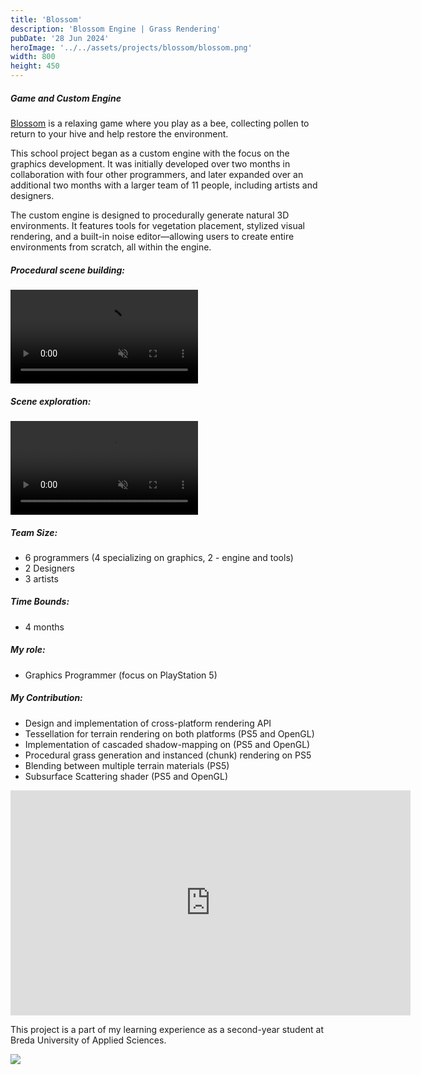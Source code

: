 ```yaml
---
title: 'Blossom'
description: 'Blossom Engine | Grass Rendering'
pubDate: '28 Jun 2024'
heroImage: '../../assets/projects/blossom/blossom.png'
width: 800
height: 450
---
```


##### Game and Custom Engine

[Blossom](https://buas.itch.io/blossom-engine) is a relaxing game where you play as a bee, collecting pollen to return to your hive and help restore the environment.

This school project began as a custom engine with the focus on the graphics development. It was initially developed over two months in collaboration with four other programmers, and later expanded over an additional two months with a larger team of 11 people, including artists and designers. 

The custom engine is designed to procedurally generate natural 3D environments. It features tools for vegetation placement, stylized visual rendering, and a built-in noise editor—allowing users to create entire environments from scratch, all within the engine.

##### Procedural scene building:

<video src={procedural} class="media-contained" controls autoplay muted loop></video>

##### Scene exploration:

<video src={fly} class="media-contained" controls autoplay muted loop></video>


##### Team Size:
* 6 programmers (4 specializing on graphics, 2 - engine and tools)
* 2 Designers
* 3 artists

##### Time Bounds:
* 4 months

##### My role:
* Graphics Programmer (focus on PlayStation 5)

##### My Contribution:
* Design and implementation of cross-platform rendering API
* Tessellation for terrain rendering on both platforms (PS5 and OpenGL)
* Implementation of cascaded shadow-mapping on (PS5 and OpenGL) 
* Procedural grass generation and instanced (chunk) rendering on PS5
* Blending between multiple terrain materials (PS5)
* Subsurface Scattering shader (PS5 and OpenGL)


<div class="video-wrapper">
    <iframe
        width="640"
        height="360"
        src="https://www.youtube.com/embed/ocmX8zc6r-A"
        title="YouTube video player"
        frameborder="0"
        allow="accelerometer; autoplay; clipboard-write; encrypted-media; gyroscope; picture-in-picture"
        allowfullscreen
    ></iframe>
</div>

This project is a part of my learning experience as a second-year student at Breda University of Applied Sciences. 

![](../../assets/BUasLogo.png)